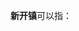 '''新开镇'''可以指：
{{PRC admin/disambig|21/11/21/104/000|42/11/27/109/000|43/06/21/112/000}}
{{disambig|cat=三字中国镇名消歧义}}